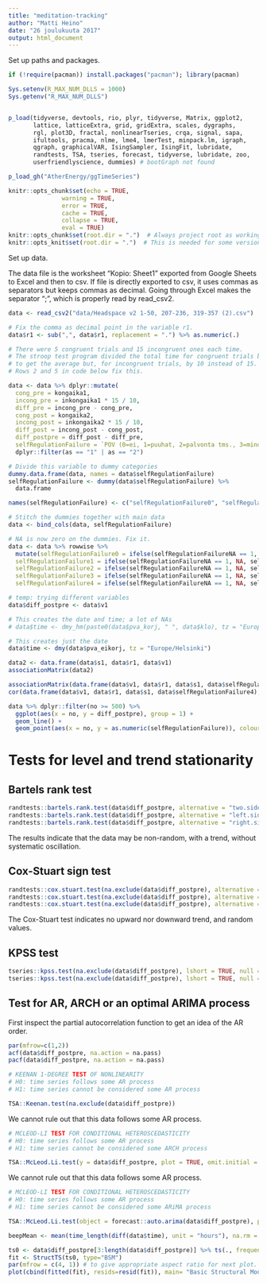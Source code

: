 ```yaml
---
title: "meditation-tracking"
author: "Matti Heino"
date: "26 joulukuuta 2017"
output: html_document
---
```


Set up paths and packages.

```r

if (!require(pacman)) install.packages("pacman"); library(pacman)

Sys.setenv(R_MAX_NUM_DLLS = 1000)
Sys.getenv("R_MAX_NUM_DLLS")


p_load(tidyverse, devtools, rio, plyr, tidyverse, Matrix, ggplot2, 
       lattice, latticeExtra, grid, gridExtra, scales, dygraphs,
       rgl, plot3D, fractal, nonlinearTseries, crqa, signal, sapa, 
       ifultools, pracma, nlme, lme4, lmerTest, minpack.lm, igraph,
       qgraph, graphicalVAR, IsingSampler, IsingFit, lubridate,
       randtests, TSA, tseries, forecast, tidyverse, lubridate, zoo,
       userfriendlyscience, dummies) # bootGraph not found

p_load_gh("AtherEnergy/ggTimeSeries")

knitr::opts_chunk$set(echo = TRUE, 
               warning = TRUE,
               error = TRUE,
               cache = TRUE, 
               collapse = TRUE,
               eval = TRUE)
knitr::opts_chunk$set(root.dir = ".")  # Always project root as working directory
knitr::opts_knit$set(root.dir = ".")  # This is needed for some versions of RStudio

```

Set up data.

The data file is the worksheet "Kopio: Sheet1" exported from Google Sheets to Excel and then to csv. If file is directly exported to csv, it uses commas as separators but keeps commas as decimal. Going through Excel makes the separator ";", which is properly read by read_csv2.  

```r

data <- read_csv2("data/Headspace v2 1-50, 207-236, 319-357 (2).csv")

# Fix the comma as decimal point in the variable r1.
data$r1 <- sub(",", data$r1, replacement = ".") %>% as.numeric(.)

# There were 5 congruent trials and 15 incongruent ones each time.
# The stroop test program divided the total time for congruent trials by 5
# to get the average but, for incongruent trials, by 10 instead of 15.
# Rows 2 and 5 in code below fix this.

data <- data %>% dplyr::mutate(
  cong_pre = kongaika1,
  incong_pre = inkongaika1 * 15 / 10,
  diff_pre = incong_pre - cong_pre,
  cong_post = kongaika2,
  incong_post = inkongaika2 * 15 / 10,
  diff_post = incong_post - cong_post,
  diff_postpre = diff_post - diff_pre,
  selfRegulationFailure = `POV (0=ei, 1=puuhat, 2=palvonta tms., 3=mind, 4=POV)`) %>% 
  dplyr::filter(as == "1" | as == "2")

# Divide this variable to dummy categories
dummy.data.frame(data, names = data$selfRegulationFailure)
selfRegulationFailure <- dummy(data$selfRegulationFailure) %>%
  data.frame

names(selfRegulationFailure) <- c("selfRegulationFailure0", "selfRegulationFailure1", "selfRegulationFailure2", "selfRegulationFailure3", "selfRegulationFailure4", "selfRegulationFailureNA")

# Stitch the dummies together with main data
data <- bind_cols(data, selfRegulationFailure) 

# NA is now zero on the dummies. Fix it.
data <- data %>% rowwise %>% 
  mutate(selfRegulationFailure0 = ifelse(selfRegulationFailureNA == 1, NA, selfRegulationFailure0),
  selfRegulationFailure1 = ifelse(selfRegulationFailureNA == 1, NA, selfRegulationFailure1),
  selfRegulationFailure2 = ifelse(selfRegulationFailureNA == 1, NA, selfRegulationFailure2),
  selfRegulationFailure3 = ifelse(selfRegulationFailureNA == 1, NA, selfRegulationFailure3),
  selfRegulationFailure4 = ifelse(selfRegulationFailureNA == 1, NA, selfRegulationFailure4))

# temp: trying different variables
data$diff_postpre <- data$v1                               

# This creates the date and time; a lot of NAs
# data$time <- dmy_hm(paste0(data$pva_korj, " ", data$klo), tz = "Europe/Helsinki")

# This creates just the date
data$time <- dmy(data$pva_eikorj, tz = "Europe/Helsinki")

```

```r
data2 <- data.frame(data$s1, data$r1, data$v1)
associationMatrix(data2)

associationMatrix(data.frame(data$v1, data$r1, data$s1, data$selfRegulationFailure4))
cor(data.frame(data$v1, data$r1, data$s1, data$selfRegulationFailure4), use = "pairwise.complete.obs", method = "kendall")

```

```r
data %>% dplyr::filter(no >= 500) %>% 
  ggplot(aes(x = no, y = diff_postpre), group = 1) +
  geom_line() +
  geom_point(aes(x = no, y = as.numeric(selfRegulationFailure)), colour = "darkblue", size = 1)


```

# Tests for level and trend stationarity 

## Bartels rank test
```r

randtests::bartels.rank.test(data$diff_postpre, alternative = "two.sided")
randtests::bartels.rank.test(data$diff_postpre, alternative = "left.sided")
randtests::bartels.rank.test(data$diff_postpre, alternative = "right.sided")

```

The results indicate that the data may be non-random, with a trend, without systematic oscillation.

## Cox-Stuart sign test 

```r

randtests::cox.stuart.test(na.exclude(data$diff_postpre), alternative = "two.sided")
randtests::cox.stuart.test(na.exclude(data$diff_postpre), alternative = "left.sided")
randtests::cox.stuart.test(na.exclude(data$diff_postpre), alternative = "right.sided")

```

The Cox-Stuart test indicates no upward nor downward trend, and random values.

## KPSS test 

```r

tseries::kpss.test(na.exclude(data$diff_postpre), lshort = TRUE, null = "Level")
tseries::kpss.test(na.exclude(data$diff_postpre), lshort = TRUE, null = "Trend")

```

## Test for AR, ARCH or an optimal ARIMA process

First inspect the partial autocorrelation function to get an idea of the AR order.

```r
par(mfrow=c(1,2))
acf(data$diff_postpre, na.action = na.pass)
pacf(data$diff_postpre, na.action = na.pass)
```

```r
# KEENAN 1-DEGREE TEST OF NONLINEARITY
# H0: time series follows some AR process
# H1: time series cannot be considered some AR process

TSA::Keenan.test(na.exclude(data$diff_postpre))

```

We cannot rule out that this data follows some AR process.

```r
# MCLEOD-LI TEST FOR CONDITIONAL HETEROSCEDASTICITY
# H0: time series follows some AR process
# H1: time series cannot be considered some ARCH process

TSA::McLeod.Li.test(y = data$diff_postpre, plot = TRUE, omit.initial = TRUE)
```

We cannot rule out that this data follows some AR process.

```r
# MCLEOD-LI TEST FOR CONDITIONAL HETEROSCEDASTICITY
# H0: time series follows some AR process
# H1: time series cannot be considered some ARiMA process

TSA::McLeod.Li.test(object = forecast::auto.arima(data$diff_postpre), plot = TRUE, omit.initial = TRUE)
```

```r
beepMean <- mean(time_length(diff(data$time), unit = "hours"), na.rm = TRUE)

ts0 <- data$diff_postpre[3:length(data$diff_postpre)] %>% ts(., frequency = round(beepMean))
fit <- StructTS(ts0, type="BSM")
par(mfrow = c(4, 1)) # to give appropriate aspect ratio for next plot.
plot(cbind(fitted(fit), resids=resid(fit)), main= "Basic Structural Model for 'diff_postpre'")
```

